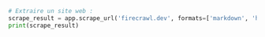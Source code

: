 ```python Python
# Extraire un site web :
scrape_result = app.scrape_url('firecrawl.dev', formats=['markdown', 'html'])
print(scrape_result)
```
